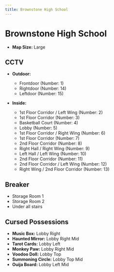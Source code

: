 ```yaml
---
title: Brownstone High School
---
```


# Brownstone High School

- **Map Size:** Large

## CCTV

- **Outdoor:** 

    - Frontdoor (Number: 1)
    - Rightdoor (Number: 14)
    - Leftdoor (Number: 15) 

- **Inside:**

    - 1st Floor Corridor / Left Wing (Number: 2)
    - 1st Floor Corridor (Number: 3)
    - Basketball Court (Number: 4)
    - Lobby (Number: 5)
    - 1st Floor Corridor / Right Wing (Number: 6)
    - 1st Floor Corridor (Number: 7)
    - 2nd Floor Corridor (Number: 8)
    - Right Hall / Right Wing (Number: 9)
    - Left Hall / Left Wing (Number: 10)
    - 2nd Floor Corridor (Number: 11)
    - 2nd Floor Corridor / Left Wing (Number: 12)
    - Right Wing / 2nd Floor Corridor (Number: 13)

## Breaker

- Storage Room 1
- Storage Room 2
- Under all stairs

## Cursed Possessions

- **Music Box:** Lobby Right
- **Haunted Mirror:** Lobby Right Mid
- **Tarot Cards:** Lobby Left
- **Monkey Paw:** Lobby Right Mid
- **Voodoo Doll:** Lobby Top
- **Summoning Circle:** Lobby Top Mid
- **Ouija Board:** Lobby Left Mid